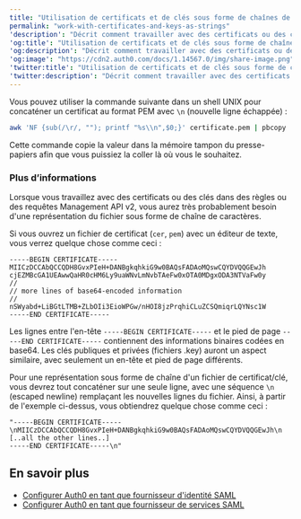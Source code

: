```yaml
---
title: "Utilisation de certificats et de clés sous forme de chaînes de caractères"
permalink: "work-with-certificates-and-keys-as-strings"
'description': "Décrit comment travailler avec des certificats ou des clés dans des règles ou des requêtes de Management API en exigeant une représentation sous forme de chaîne du fichier."
'og:title': "Utilisation de certificats et de clés sous forme de chaînes de caractères"
'og:description': "Décrit comment travailler avec des certificats ou des clés dans des règles ou des requêtes de Management API en exigeant une représentation sous forme de chaîne du fichier."
'og:image': "https://cdn2.auth0.com/docs/1.14567.0/img/share-image.png"
'twitter:title': "Utilisation de certificats et de clés sous forme de chaînes de caractères"
'twitter:description': "Décrit comment travailler avec des certificats ou des clés dans des règles ou des requêtes de Management API en exigeant une représentation sous forme de chaîne du fichier."
---
```


Vous pouvez utiliser la commande suivante dans un shell UNIX pour concaténer un certificat au format PEM avec `\n` (nouvelle ligne échappée) :

```bash lines
awk 'NF {sub(/\r/, ""); printf "%s\\n",$0;}' certificate.pem | pbcopy
```

Cette commande copie la valeur dans la mémoire tampon du presse-papiers afin que vous puissiez la coller là où vous le souhaitez.

### Plus d’informations

Lorsque vous travaillez avec des certificats ou des clés dans des règles ou des requêtes <Tooltip href="/docs/docs/fr-ca/glossary?term=management-api" tip="Management API
Un produit permettant aux clients d’effectuer des tâches administratives." cta="Voir le glossaire">Management API</Tooltip> v2, vous aurez très probablement besoin d'une représentation du fichier sous forme de chaîne de caractères.

Si vous ouvrez un fichier de certificat (`cer`, `pem`) avec un éditeur de texte, vous verrez quelque chose comme ceci :

``` lines
-----BEGIN CERTIFICATE-----
MIICzDCCAbQCCQDH8GvxPIeH+DANBgkqhkiG9w0BAQsFADAoMQswCQYDVQQGEwJh
cjEZMBcGA1UEAwwQaHR0cHM6Ly9uaWNvLmNvbTAeFw0xOTA0MDgxODA3NTVaFw0y
//
// more lines of base64-encoded information
//
nSWyabd+LiBGtLTMB+ZLbOIi3EioWPGw/nHOI8jzPrqhiCLuZCSQmiqrLQYNsc1W
-----END CERTIFICATE-----
```

Les lignes entre l'en-tête `-----BEGIN CERTIFICATE-----` et le pied de page `-----END CERTIFICATE-----` contiennent des informations binaires codées en base64. Les clés publiques et privées (fichiers .key) auront un aspect similaire, avec seulement un en-tête et pied de page différents.

Pour une représentation sous forme de chaîne d'un fichier de certificat/clé, vous devrez tout concaténer sur une seule ligne, avec une séquence `\n` (escaped newline) remplaçant les nouvelles lignes du fichier. Ainsi, à partir de l'exemple ci-dessus, vous obtiendrez quelque chose comme ceci :

``` lines
"-----BEGIN CERTIFICATE-----
\nMIICzDCCAbQCCQDH8GvxPIeH+DANBgkqhkiG9w0BAQsFADAoMQswCQYDVQQGEwJh\n
[..all the other lines..]
-----END CERTIFICATE-----\n"
```

## En savoir plus

* [Configurer Auth0 en tant que fournisseur d'identité SAML](/docs/docs/fr-ca/authenticate/single-sign-on/outbound-single-sign-on/configure-auth0-saml-identity-provider)
* [Configurer Auth0 en tant que fournisseur de services SAML](/docs/docs/fr-ca/authenticate/protocols/saml/saml-sso-integrations/configure-auth0-saml-service-provider)